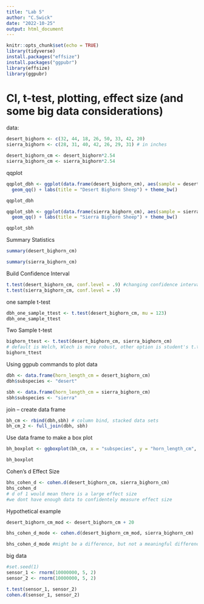```yaml
---
title: "Lab 5"
author: "C.Swick"
date: "2022-10-25"
output: html_document
---
```


```r
knitr::opts_chunk$set(echo = TRUE)
library(tidyverse)
install.packages("effsize")
install.packages("ggpubr")
library(effsize)
library(ggpubr)
```




# CI, t-test, plotting, effect size (and some big data considerations)

data:
```r
desert_bighorn <- c(32, 44, 18, 26, 50, 33, 42, 20)
sierra_bighorn <- c(28, 31, 40, 42, 26, 29, 31) # in inches

desert_bighorn_cm <- desert_bighorn*2.54
sierra_bighorn_cm <- sierra_bighorn*2.54
```


qqplot 
```r
qqplot_dbh <- ggplot(data.frame(desert_bighorn_cm), aes(sample = desert_bighorn_cm)) + 
  geom_qq() + labs(title = "Desert Bighorn Sheep") + theme_bw()

qqplot_dbh

qqplot_sbh <- ggplot(data.frame(sierra_bighorn_cm), aes(sample = sierra_bighorn_cm)) + 
  geom_qq() + labs(title = "Sierra Bighorn Sheep") + theme_bw()

qqplot_sbh

```



Summary Statistics 
```r
summary(desert_bighorn_cm)

summary(sierra_bighorn_cm)
```


Build Confidence Interval 
```r
t.test(desert_bighorn_cm, conf.level = .9) #changing confidence interval changes range output 
t.test(sierra_bighorn_cm, conf.level = .9)
```



one sample t-test 
```r
dbh_one_sample_ttest <- t.test(desert_bighorn_cm, mu = 123)
dbh_one_sample_ttest
```


Two Sample t-test 
```r
bighorn_ttest <- t.test(desert_bighorn_cm, sierra_bighorn_cm)
# default is Welch, Wlech is more robust, other option is student's t.test 
bighorn_ttest
```


Using ggpub commands to plot data 
```r
dbh <- data.frame(horn_length_cm = desert_bighorn_cm)
dbh$subspecies <- "desert"

sbh <- data.frame(horn_length_cm = sierra_bighorn_cm)
sbh$subspecies <- "sierra"
```

join -- create data frame 
```r
bh_cm <- rbind(dbh,sbh) # column bind, stacked data sets 
bh_cm_2 <- full_join(dbh, sbh)
```


Use data frame to make a box plot 
```r
bh_boxplot <- ggboxplot(bh_cm, x = "subspecies", y = "horn_length_cm", ylab = "Horn Length (cm)", xlab = "Bighorn Subspecies", add = "jitter")

bh_boxplot
```



Cohen's d Effect Size 
```r
bhs_cohen_d <- cohen.d(desert_bighorn_cm, sierra_bighorn_cm)
bhs_cohen_d
# d of 1 would mean there is a large effect size 
#we dont have enough data to confidentely measure effect size 
```


Hypothetical example 
```r
desert_bighorn_cm_mod <- desert_bighorn_cm + 20

bhs_cohen_d_mode <- cohen.d(desert_bighorn_cm_mod, sierra_bighorn_cm)

bhs_cohen_d_mode #might be a difference, but not a meaningful difference. need more data 
```




big data 
```r
#set.seed(1)
sensor_1 <- rnorm(10000000, 5, 2)
sensor_2 <- rnorm(10000000, 5, 2)

t.test(sensor_1, sensor_2)
cohen.d(sensor_1, sensor_2)
```







